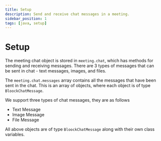 ```yaml
---
title: Setup
description: Send and receive chat messages in a meeting.
sidebar_position: 1
tags: [java, setup]
---
```


# Setup

The meeting chat object is stored in `meeting.chat`, which has methods for
sending and receiving messages. There are 3 types of messages that can be sent
in chat - text messages, images, and files.

The `meeting.chat.messages` array contains all the messages that have been sent
in the chat. This is an array of objects, where each object is of type
`BloockChatMessage`.

We support three types of chat messages, they are as follows

- Text Message
- Image Message
- File Message

All above objects are of type `BloockChatMessage` along with their own class
variables.
